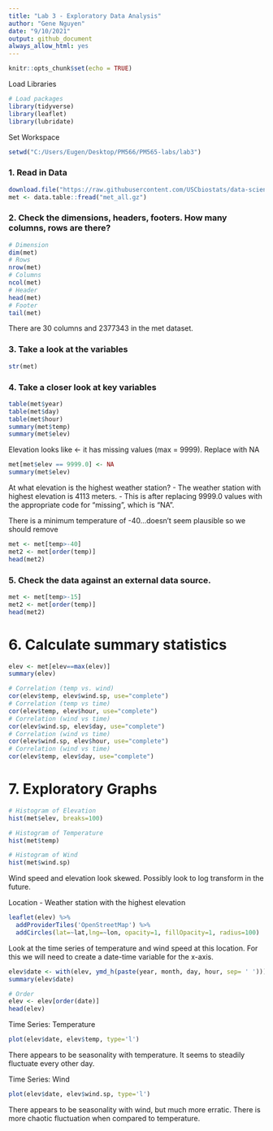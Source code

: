 ```yaml
---
title: "Lab 3 - Exploratory Data Analysis"
author: "Gene Nguyen"
date: "9/10/2021"
output: github_document
always_allow_html: yes
---
```


```r
knitr::opts_chunk$set(echo = TRUE)
```

Load Libraries
```r
# Load packages
library(tidyverse)
library(leaflet)
library(lubridate)
```

Set Workspace
```r
setwd("C:/Users/Eugen/Desktop/PM566/PM565-labs/lab3")
```

### 1. Read in Data
```r
download.file("https://raw.githubusercontent.com/USCbiostats/data-science-data/master/02_met/met_all.gz", "met_all.gz", method="libcurl", timeout = 60)
met <- data.table::fread("met_all.gz")
```

### 2. Check the dimensions, headers, footers. How many columns, rows are there?
```r
# Dimension
dim(met)
# Rows
nrow(met)
# Columns
ncol(met)
# Header
head(met)
# Footer
tail(met)
```

There are 30 columns and 2377343 in the met dataset.

### 3. Take a look at the variables
```r
str(met)
```


### 4. Take a closer look at key variables
```r
table(met$year)
table(met$day)
table(met$hour)
summary(met$temp)
summary(met$elev)
```

Elevation looks like <- it has missing values (max = 9999). Replace with NA
```r
met[met$elev == 9999.0] <- NA
summary(met$elev)
```

At what elevation is the highest weather station?
- The weather station with highest elevation is 4113 meters.
- This is after replacing 9999.0 values with the appropriate code for “missing”, which is “NA”.

There is a minimum temperature of -40...doesn't seem plausible so we should remove
```r
met <- met[temp>-40]
met2 <- met[order(temp)]
head(met2)
```

### 5. Check the data against an external data source.
```r
met <- met[temp>-15]
met2 <- met[order(temp)]
head(met2)
```

# 6. Calculate summary statistics
```r
elev <- met[elev==max(elev)]
summary(elev)

# Correlation (temp vs. wind)
cor(elev$temp, elev$wind.sp, use="complete")
# Correlation (temp vs time)
cor(elev$temp, elev$hour, use="complete")
# Correlation (wind vs time)
cor(elev$wind.sp, elev$day, use="complete")
# Correlation (wind vs time)
cor(elev$wind.sp, elev$hour, use="complete")
# Correlation (wind vs time)
cor(elev$temp, elev$day, use="complete")
```

# 7. Exploratory Graphs
```r
# Histogram of Elevation
hist(met$elev, breaks=100)

# Histogram of Temperature
hist(met$temp)

# Histogram of Wind
hist(met$wind.sp)
```

Wind speed and elevation look skewed. Possibly look to log transform in the future.

Location - Weather station with the highest elevation
```r
leaflet(elev) %>%
  addProviderTiles('OpenStreetMap') %>%
  addCircles(lat=~lat,lng=~lon, opacity=1, fillOpacity=1, radius=100)
```

Look at the time series of temperature and wind speed at this location.
For this we will need to create a date-time variable for the x-axis.
```r
elev$date <- with(elev, ymd_h(paste(year, month, day, hour, sep= ' ')))
summary(elev$date)

# Order
elev <- elev[order(date)]
head(elev)
```

Time Series: Temperature
```r
plot(elev$date, elev$temp, type='l')
```

There appears to be seasonality with temperature. It seems to steadily fluctuate every other day.

Time Series: Wind
```r
plot(elev$date, elev$wind.sp, type='l')
```

There appears to be seasonality with wind, but much more erratic. There is more chaotic fluctuation when compared to temperature.

